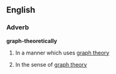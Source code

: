 ==English==
===Adverb===
'''graph-theoretically'''
# {{math}} In a manner which uses [[graph theory]]
# {{math}} In the sense of [[graph theory]]

{{en-adv-lacks-inflect}}